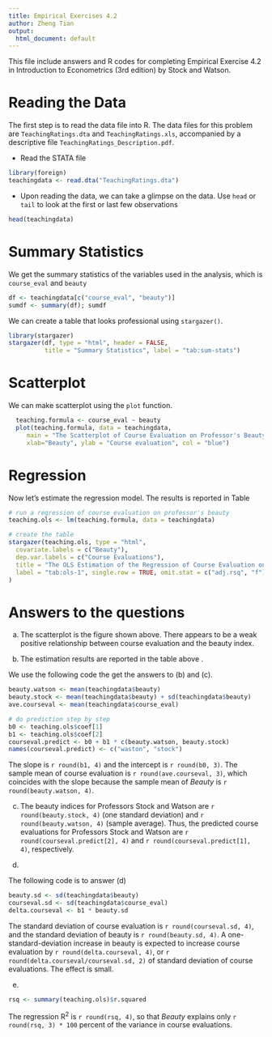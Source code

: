 ```yaml
---
title: Empirical Exercises 4.2
author: Zheng Tian
output: 
  html_document: default
---
```


This file include answers and R codes for completing Empirical Exercise 4.2 in Introduction to Econometrics (3rd edition) by Stock and Watson.

Reading the Data
================

The first step is to read the data file into R. The data files for this problem are `TeachingRatings.dta` and `TeachingRatings.xls`, accompanied by a descriptive file `TeachingRatings_Description.pdf`.

-   Read the STATA file

```r
library(foreign)
teachingdata <- read.dta("TeachingRatings.dta")
```

- Upon reading the data, we can take a glimpse on the data. Use `head` or `tail` to look at the first or last few observations

```r
head(teachingdata)
```


Summary Statistics
==================

We get the summary statistics of the variables used in the analysis, which is `course_eval` and `beauty`

```r
df <- teachingdata[c("course_eval", "beauty")]
sumdf <- summary(df); sumdf
```

We can create a table that looks professional using `stargazer()`.
```r
library(stargazer)
stargazer(df, type = "html", header = FALSE,
          title = "Summary Statistics", label = "tab:sum-stats")
```


Scatterplot
===========

We can make scatterplot using the `plot` function.

```r
  teaching.formula <- course_eval ~ beauty
  plot(teaching.formula, data = teachingdata,
     main = "The Scatterplot of Course Evaluation on Professor's Beauty",
     xlab="Beauty", ylab = "Course evaluation", col = "blue")
```


Regression
==========

Now let's estimate the regression model. The results is reported in Table

```r
# run a regression of course evaluation on professor's beauty
teaching.ols <- lm(teaching.formula, data = teachingdata)

# create the table
stargazer(teaching.ols, type = "html",
  covariate.labels = c("Beauty"),
  dep.var.labels = c("Course Evaluations"),
  title = "The OLS Estimation of the Regression of Course Evaluation on Beauty",
  label = "tab:ols-1", single.row = TRUE, omit.stat = c("adj.rsq", "f")
)
```



Answers to the questions
========================

a.  
The scatterplot is the figure shown above. There appears to be a weak positive relationship between course evaluation and the beauty index.

b.  
The estimation results are reported in the table above .

We use the following code the get the answers to (b) and (c).

```r
beauty.watson <- mean(teachingdata$beauty)
beauty.stock <- mean(teachingdata$beauty) + sd(teachingdata$beauty)
ave.courseval <- mean(teachingdata$course_eval)

# do prediction step by step
b0 <- teaching.ols$coef[1]
b1 <- teaching.ols$coef[2]
courseval.predict <- b0 + b1 * c(beauty.watson, beauty.stock)
names(courseval.predict) <- c("waston", "stock")
```

The slope is `r round(b1, 4)` and the intercept is `r round(b0, 3)`. The sample mean of course evaluation is `r round(ave.courseval, 3)`, which coincides with the slope because the sample mean of *Beauty* is `r round(beauty.watson, 4)`.

c.  
The beauty indices for Professors Stock and Watson are `r round(beauty.stock, 4)` (one standard deviation) and `r round(beauty.watson, 4)` (sample average). Thus, the predicted course evaluations for Professors Stock and Watson are `r round(courseval.predict[2], 4)` and `r round(courseval.predict[1], 4)`, respectively.

d.

The following code is to answer (d)

```r
beauty.sd <- sd(teachingdata$beauty)
courseval.sd <- sd(teachingdata$course_eval)
delta.courseval <- b1 * beauty.sd
```

The standard deviation of course evaluation is `r round(courseval.sd, 4)`, and the standard deviation of beauty is `r round(beauty.sd, 4)`. A one-standard-deviation increase in beauty is expected to increase course evaluation by `r round(delta.courseval, 4)`, or `r round(delta.courseval/courseval.sd, 2)` of standard deviation of course evaluations. The effect is small.

e. 

```r
rsq <- summary(teaching.ols)$r.squared
```


The regression R<sup>2</sup> is `r round(rsq, 4)`, so that *Beauty* explains only `r round(rsq, 3) * 100` percent of the variance in course evaluations.


